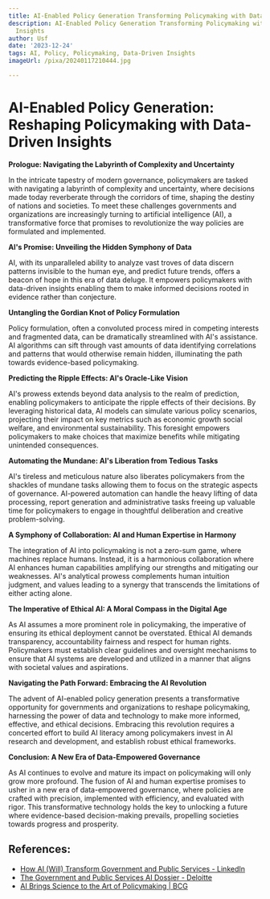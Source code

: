 ```yaml
---
title: AI-Enabled Policy Generation Transforming Policymaking with Data-Driven Insights
description: AI-Enabled Policy Generation Transforming Policymaking with Data-Driven
  Insights
author: Usf
date: '2023-12-24'
tags: AI, Policy, Policymaking, Data-Driven Insights
imageUrl: /pixa/20240117210444.jpg

---
```

# AI-Enabled Policy Generation: Reshaping Policymaking with Data-Driven Insights

**Prologue: Navigating the Labyrinth  of Complexity  and Uncertainty**

In the intricate tapestry of modern governance, policymakers are tasked with navigating a labyrinth of complexity and uncertainty, where decisions made  today reverberate through the corridors of time, shaping  the destiny of nations and societies. To meet these challenges governments and organizations are increasingly turning to  artificial intelligence (AI), a transformative force that promises to revolutionize  the way policies are formulated and implemented.

**AI's  Promise: Unveiling the Hidden Symphony of Data**

AI, with its unparalleled ability to analyze vast troves of data  discern patterns invisible to  the human eye,  and  predict  future trends, offers a beacon of  hope in this era of data deluge. It empowers policymakers with data-driven  insights enabling them to make informed decisions rooted in evidence rather than conjecture.

**Untangling the Gordian Knot of Policy Formulation**

Policy formulation, often a convoluted process mired in competing interests and fragmented data, can  be dramatically streamlined  with AI's assistance. AI algorithms can sift through vast amounts of data identifying correlations and patterns that would otherwise remain  hidden, illuminating the path towards evidence-based policymaking.

**Predicting the Ripple Effects: AI's Oracle-Like Vision**

AI's prowess extends beyond  data analysis to the realm of prediction, enabling policymakers to anticipate the ripple  effects of their decisions. By leveraging historical data, AI models can  simulate various policy scenarios, projecting their impact on key metrics  such as economic growth social  welfare, and environmental sustainability.  This  foresight  empowers policymakers  to make choices that maximize benefits while mitigating unintended consequences.

**Automating the  Mundane: AI's Liberation from Tedious Tasks**

AI's tireless and meticulous nature also liberates policymakers from the shackles of mundane tasks allowing them to focus on the strategic aspects of governance.  AI-powered automation can  handle the heavy  lifting of data processing, report generation and administrative tasks freeing up valuable time for policymakers to engage in thoughtful deliberation and creative  problem-solving.

**A Symphony of Collaboration: AI  and Human Expertise in Harmony**

The integration of AI into policymaking is not a zero-sum game, where machines replace humans.  Instead, it is a harmonious collaboration where AI  enhances human capabilities amplifying  our strengths and mitigating our weaknesses.  AI's analytical prowess complements human intuition judgment, and values leading to  a synergy that transcends the limitations of either acting  alone.

**The Imperative of  Ethical AI: A Moral Compass in the Digital Age**

As AI  assumes a more prominent role  in policymaking,  the imperative  of ensuring its ethical deployment cannot be overstated. Ethical AI demands transparency, accountability fairness  and respect for human rights.  Policymakers must establish clear guidelines and oversight mechanisms to ensure that AI systems are developed and utilized in a manner that aligns with societal values and aspirations.

**Navigating the Path  Forward: Embracing the AI Revolution**

The advent of AI-enabled policy generation presents a transformative opportunity for governments and organizations to reshape policymaking, harnessing the  power  of data and technology to make more informed, effective, and ethical decisions. Embracing this revolution  requires a concerted effort to build AI  literacy  among policymakers invest in AI research and development, and establish robust ethical frameworks.

**Conclusion: A  New Era  of Data-Empowered Governance**

As AI continues to evolve and mature its impact on policymaking will only grow more profound. The fusion  of AI and human expertise promises to usher in a new era of data-empowered governance, where policies are crafted with precision, implemented with efficiency, and evaluated with rigor. This transformative technology  holds the  key to unlocking a future where evidence-based decision-making prevails, propelling societies  towards progress and prosperity.

## References:
- [How AI (Will) Transform Government and Public Services - LinkedIn](https://www.linkedin.com/pulse/how-ai-transform-government-public-services-techvify-vkzuc)
- [The Government and Public Services AI Dossier - Deloitte](https://www2.deloitte.com/us/en/pages/consulting/articles/ai-dossier-government-public-services.html)
- [AI Brings Science to the Art of Policymaking | BCG](https://www.bcg.com/publications/2021/how-artificial-intelligence-can-shape-policy-making)
